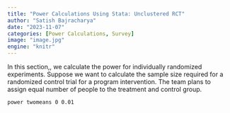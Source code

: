 ```yaml
---
title: "Power Calculations Using Stata: Unclustered RCT"
author: "Satish Bajracharya"
date: "2023-11-07"
categories: [Power Calculations, Survey]
image: "image.jpg"
engine: "knitr"
---
```


In this section,, we calculate the power for individually randomized experiments. Suppose we want to calculate the sample size required for a randomized control trial for a program intervention. The team plans to assign equal number of people to the treatment and control group.  

```stata
power twomeans 0 0.01
```


